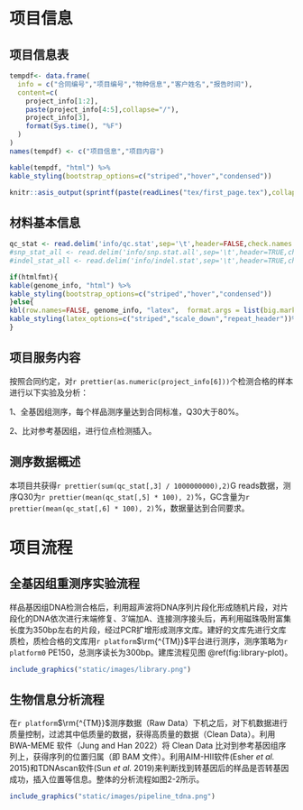 # 项目信息

## 项目信息表

```r
tempdf<- data.frame(
  info = c("合同编号","项目编号","物种信息","客户姓名","报告时间"),
  content=c(
    project_info[1:2],
    paste(project_info[4:5],collapse="/"),
    project_info[3],
    format(Sys.time(), "%F")
  )
)
names(tempdf) <- c("项目信息","项目内容")
```

```r
kable(tempdf, "html") %>%
kable_styling(bootstrap_options=c("striped","hover","condensed"))
```

```r
knitr::asis_output(sprintf(paste(readLines("tex/first_page.tex"),collapse="\n"),project_info[1],paste(project_info[4:5],collapse=" / "),project_info[6]))
```


## 材料基本信息

```r
qc_stat <- read.delim('info/qc.stat',sep='\t',header=FALSE,check.names = FALSE,comment="#")
#snp_stat_all <- read.delim('info/snp.stat.all',sep='\t',header=TRUE,check.names = FALSE)
#indel_stat_all <- read.delim('info/indel.stat',sep='\t',header=TRUE,check.names = FALSE)
```

```r
if(htmlfmt){
kable(genome_info, "html") %>% 
kable_styling(bootstrap_options=c("striped","hover","condensed"))
}else{
kbl(row.names=FALSE, genome_info, "latex",  format.args = list(big.mark = ",",scientific = FALSE), booktabs = TRUE, longtable = TRUE, linesep=' ') %>%
kable_styling(latex_options=c("striped","scale_down","repeat_header"))%>%column_spec(2,"30em")%>% table_bline()
}
```

## 项目服务内容

按照合同约定，对`r prettier(as.numeric(project_info[6]))`个检测合格的样本进行以下实验及分析：

1、全基因组测序，每个样品测序量达到合同标准，Q30大于80%。

2、比对参考基因组，进行位点检测插入。

## 测序数据概述


本项目共获得`r prettier(sum(qc_stat[,3] / 1000000000),2)`G reads数据，测序Q30为`r prettier(mean(qc_stat[,5] * 100), 2)`%，GC含量为`r prettier(mean(qc_stat[,6] * 100), 2)`%，数据量达到合同要求。


# 项目流程

## 全基因组重测序实验流程

样品基因组DNA检测合格后，利用超声波将DNA序列片段化形成随机片段，对片段化的DNA依次进行末端修复、3′端加A、连接测序接头后，再利用磁珠吸附富集长度为350bp左右的片段，经过PCR扩增形成测序文库。建好的文库先进行文库质检，质检合格的文库用`r platform`$\rm{^{TM}}$平台进行测序，测序策略为`r platform0` PE150，总测序读长为300bp。建库流程见图 \@ref(fig:library-plot)。


```r
include_graphics("static/images/library.png")
```


## 生物信息分析流程

在`r platform`$\rm{^{TM}}$测序数据（Raw Data）下机之后，对下机数据进行质量控制，过滤其中低质量的数据，获得高质量的数据（Clean Data）。利用 BWA-MEME 软件（Jung and Han 2022）将 Clean Data 比对到参考基因组序列上，获得序列的位置归属（即 BAM 文件）。利用AIM-HII软件(Esher *et al.* 2015)和TDNAscan软件(Sun *et al.* 2019)来判断找到转基因后的样品是否转基因成功，插入位置等信息。整体的分析流程如图2-2所示。


```r
include_graphics("static/images/pipeline_tdna.png")
```


\clearpage

\clearpage


